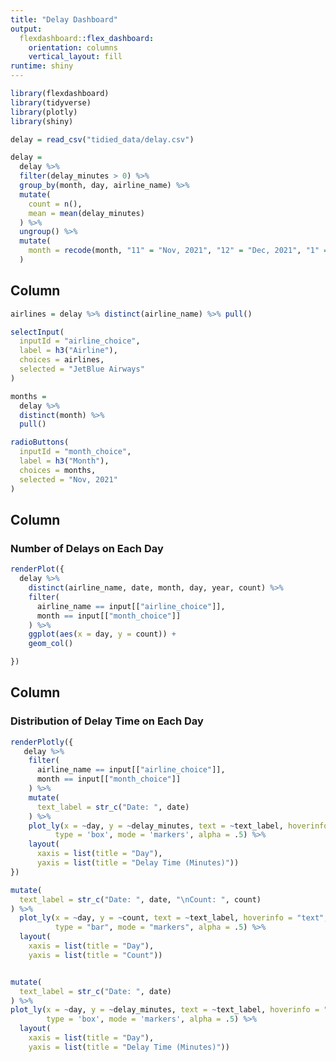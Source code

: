 ```yaml
---
title: "Delay Dashboard"
output: 
  flexdashboard::flex_dashboard:
    orientation: columns
    vertical_layout: fill
runtime: shiny
---
```


<style>                     
.navbar {
  background-color:white;
  border-color:white;
}
.navbar-brand {
color:black!important;
}
</style> 


```r
library(flexdashboard)
library(tidyverse)
library(plotly)
library(shiny)

delay = read_csv("tidied_data/delay.csv")

delay = 
  delay %>% 
  filter(delay_minutes > 0) %>% 
  group_by(month, day, airline_name) %>% 
  mutate(
    count = n(),
    mean = mean(delay_minutes)
  ) %>% 
  ungroup() %>% 
  mutate(
    month = recode(month, "11" = "Nov, 2021", "12" = "Dec, 2021", "1" = "Jan, 2022")
  ) 
```


Column {.sidebar}
-----------------------------------------------------------------------

```r
airlines = delay %>% distinct(airline_name) %>% pull()

selectInput(
  inputId = "airline_choice",
  label = h3("Airline"),
  choices = airlines,
  selected = "JetBlue Airways"
)

months = 
  delay %>% 
  distinct(month) %>% 
  pull()

radioButtons(
  inputId = "month_choice",
  label = h3("Month"),
  choices = months,
  selected = "Nov, 2021"
)
```


Column {data-width=600}
-----------------------------------------------------------------------

### Number of Delays on Each Day 

```r
renderPlot({
  delay %>%
    distinct(airline_name, date, month, day, year, count) %>% 
    filter(
      airline_name == input[["airline_choice"]],
      month == input[["month_choice"]]
    ) %>% 
    ggplot(aes(x = day, y = count)) +
    geom_col()

})
```


Column {data-width=600}
-----------------------------------------------------------------------

### Distribution of Delay Time on Each Day

```r
renderPlotly({
   delay %>% 
    filter(
      airline_name == input[["airline_choice"]],
      month == input[["month_choice"]]
    ) %>% 
    mutate(
      text_label = str_c("Date: ", date)
    ) %>% 
    plot_ly(x = ~day, y = ~delay_minutes, text = ~text_label, hoverinfo = "text",
          type = 'box', mode = 'markers', alpha = .5) %>% 
    layout(
      xaxis = list(title = "Day"),
      yaxis = list(title = "Delay Time (Minutes)"))
})
```

```r
mutate(
  text_label = str_c("Date: ", date, "\nCount: ", count)
) %>% 
  plot_ly(x = ~day, y = ~count, text = ~text_label, hoverinfo = "text",
          type = "bar", mode = "markers", alpha = .5) %>% 
  layout(
    xaxis = list(title = "Day"),
    yaxis = list(title = "Count"))


mutate(
  text_label = str_c("Date: ", date)
) %>% 
plot_ly(x = ~day, y = ~delay_minutes, text = ~text_label, hoverinfo = "text",
        type = 'box', mode = 'markers', alpha = .5) %>% 
  layout(
    xaxis = list(title = "Day"),
    yaxis = list(title = "Delay Time (Minutes)"))
```

